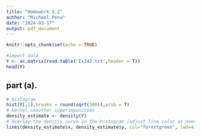 ```yaml
---
title: "Homework 5.2"
author: "Michael Pena"
date: "2024-03-17"
output: pdf_document
---
```


```r
knitr::opts_chunk$set(echo = TRUE)
```

```r
#import data
Y <- as.matrix(read.table('ExJ42.txt',header = T))
head(Y)
```
## part (a).

```r
# histogram
hist(Y[,1],breaks = round(sqrt(300)),prob = T)
# kernel smoother superimposition
density_estimate <- density(Y)
# Overlay the density curve on the histogram (adjust line color as needed)
lines(density_estimate$x, density_estimate$y, col="forestgreen", lwd=4)
```

